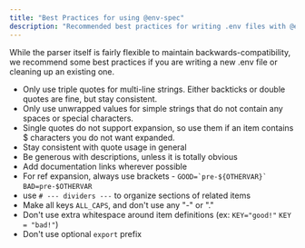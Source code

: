 ```yaml
---
title: "Best Practices for using @env-spec"
description: "Recommended best practices for writing .env files with @env-spec"
---
```


While the parser itself is fairly flexible to maintain backwards-compatibility, we recommend some best practices if you are writing a new .env file or cleaning up an existing one.

- Only use triple quotes for multi-line strings. Either backticks or double quotes are fine, but stay consistent.
- Only use unwrapped values for simple strings that do not contain any spaces or special characters.
- Single quotes do not support expansion, so use them if an item contains $ characters you do not want expanded.
- Stay consistent with quote usage in general
- Be generous with descriptions, unless it is totally obvious
- Add documentation links wherever possible
- For ref expansion, always use brackets - `` GOOD=`pre-${OTHERVAR}` `` `BAD=pre-$OTHERVAR`
- use `# --- dividers ---` to organize sections of related items
- Make all keys `ALL_CAPS`, and don't use any "-" or "."
- Don't use extra whitespace around item definitions (ex: `KEY="good!"` `KEY = "bad!"`)
- Don't use optional `export` prefix
